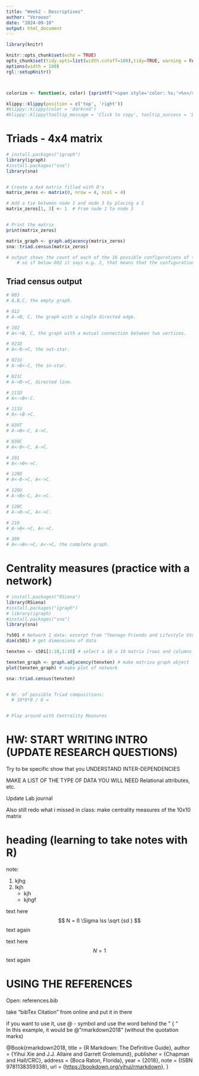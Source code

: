 ```yaml
---
title: "Week2 - Descriptives"
author: "Veroooo"
date: "2024-09-10"
output: html_document
---
```


```r
library(knitr)

knitr::opts_chunk$set(echo = TRUE)
opts_chunk$set(tidy.opts=list(width.cutoff=100),tidy=TRUE, warning = FALSE, message = FALSE,comment = "#>", cache=TRUE, class.source=c("test"), class.output=c("test2"))
options(width = 100)
rgl::setupKnitr()



colorize <- function(x, color) {sprintf("<span style='color: %s;'>%s</span>", color, x) }

```

```r
klippy::klippy(position = c('top', 'right'))
#klippy::klippy(color = 'darkred')
#klippy::klippy(tooltip_message = 'Click to copy', tooltip_success = 'Done')
```

# Triads - 4x4 matrix

```r
# install.packages("igraph")
library(igraph)
#install.packages("sna")
library(sna)


# Create a 4x4 matrix filled with 0's
matrix_zeros <- matrix(0, nrow = 4, ncol = 4)

# Add a tie between node 1 and node 3 by placing a 1
matrix_zeros[1, 3] <- 1  # From node 1 to node 3


# Print the matrix
print(matrix_zeros)

matrix_graph <- graph.adjacency(matrix_zeros)
sna::triad.census(matrix_zeros)

# output shows the count of each of the 16 possible configurations of triads  
    # so if below 003 it says e.g. 2, that means that the configuration 003 (A,B,C, the empty graph) is possible 2 times 


```

## Triad census output

```r

# 003
# A,B,C, the empty graph.

# 012
# A->B, C, the graph with a single directed edge.

# 102
# A<->B, C, the graph with a mutual connection between two vertices.

# 021D
# A<-B->C, the out-star.

# 021U
# A->B<-C, the in-star.

# 021C
# A->B->C, directed line.

# 111D
# A<->B<-C.

# 111U
# A<->B->C.

# 030T
# A->B<-C, A->C.

# 030C
# A<-B<-C, A->C.

# 201
# A<->B<->C.

# 120D
# A<-B->C, A<->C.

# 120U
# A->B<-C, A<->C.

# 120C
# A->B->C, A<->C.

# 210
# A->B<->C, A<->C.

# 300
# A<->B<->C, A<->C, the complete graph.

```

# Centrality measures (practice with a network)

```r
# install.packages("RSiena")
library(RSiena)
#install.packages("igraph")
# library(igraph)
#install.packages("sna")
library(sna)

?s501 # Network 1 data: excerpt from "Teenage Friends and Lifestyle Study" data.
dim(s501) # get dimensions of data

tenxten <- s501[1:10,1:10] # select a 10 x 10 matrix [rows and columns are divided by comma])

tenxten_graph <- graph.adjacency(tenxten) # make matrixa graph object 
plot(tenxten_graph) # make plot of network 

sna::triad.census(tenxten)


# Nr. of possible Triad compositions:
  # 10*9*8 / 6 = 


# Play around with Centrality Measures 
```

# HW: START WRITING INTRO (UPDATE RESEARCH QUESTIONS)

Try to be specific show that you UNDERSTAND INTER-DEPENDENCIES

MAKE A LIST OF THE TYPE OF DATA YOU WILL NEED Relational attributes, etc.

Update Lab journal

Also still redo what i missed in class: make centrality measures of the 10x10 matrix 

# heading (learning to take notes with R)

note:

1.  kjhg\
2.  lkjh
    -   kjh
    -   kjhgf

text here
$$
N = ß \Sigma lss \sqrt {sd }
$$
text again


text here
$$
N = 1 
$$
text again



# USING THE REFERENCES

Open: references.bib

take "bibTex Citation" from online and put it in there

if you want to use it, use \@ - symbol and use the word behind the " { "\
In this example, it would be \@ "rmarkdown2018" (without the quotation marks)

@Book{rmarkdown2018, title = {R Markdown: The Definitive Guide}, author = {Yihui Xie and J.J. Allaire and Garrett Grolemund}, publisher = {Chapman and Hall/CRC}, address = {Boca Raton, Florida}, year = {2018}, note = {ISBN 9781138359338}, url = {<https://bookdown.org/yihui/rmarkdown>}, }
